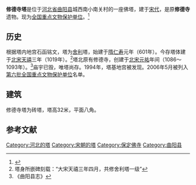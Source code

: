 {{文物保护单位
| 级别 = 全国
| 名称 = 修德寺塔
| 图片 = Xiude Temple Pagoda, 2020-09-07 01.jpg
| 图片大小 = 180px
| 编号 = 6-319
| 分类 = 古建筑
| 时代 = [[宋朝|宋]]
| 所在 = [[河北省|河北省]][[曲阳县|曲阳县]]
| 登录 = 2006年
| Cat = 河北全国重点文物保护单位
}}
'''修德寺塔'''是位于[[河北省|河北省]][[曲阳县|曲阳县]]城西南小南关村的一座佛塔，建于[[宋朝|宋代]]，是原'''修德寺'''遗物。现为[[全国重点文物保护单位|全国重点文物保护单位]]。<ref name="">{{cite web| language =| publisher =保定文化系统| title =出土古代石造像最多的曲阳县修德寺塔地宫| url =http://www.bdwh.gov.cn:8080/bdc/processdata/bdwhzj.2009-04-30.5384680203| author =| date =| accessdate =2009-06-22}}{{dead link|date=2017年11月 |bot=InternetArchiveBot |fix-attempted=yes }}</ref>

==历史==
根据塔内地宫石函铭文，塔为[[舍利|舍利]]塔，始建于[[隋朝|隋]][[仁寿_(隋朝)|仁寿]]元年（601年）。今存塔体建于[[北宋|北宋]][[天禧_(宋真宗)|天禧]]三年（1019年）。<ref>塔身所嵌碑刻载：“大宋天禧三年四月，共修舍利塔一级”</ref>塔北原有修德寺，创建于[[北宋|北宋]][[元祐|元祐]]年间（1086～1093年）。<ref>《曲阳县志》</ref>庙宇已毁，唯塔尚存。1994年，塔基地宫被发现。2006年5月被列入[[第六批全国重点文物保护单位|第六批全国重点文物保护单位]]名单。

==建筑==
修德寺塔为砖塔，塔高32米，平面八角。

==参考文献==
<div class="references-small">
<references />
</div>

{{河北全国重点文物保护单位}}

[[Category:河北的塔|Category:河北的塔]]
[[Category:宋朝的塔|Category:宋朝的塔]]
[[Category:保定佛寺|Category:保定佛寺]]
[[Category:曲阳县|Category:曲阳县]]
